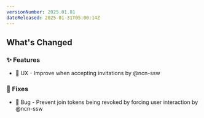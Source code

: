 ```yaml
---
versionNumber: 2025.01.81
dateReleased: 2025-01-31T05:00:14Z
---
```


## What's Changed
### ✨ Features
* 🚸 UX - Improve when accepting invitations by @ncn-ssw

### 🔧 Fixes
* 🐛 Bug - Prevent join tokens being revoked by forcing user interaction by @ncn-ssw
